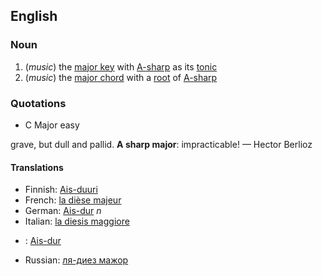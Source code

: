 ==English==
===Noun===
# (''music'') the [[major key]] with [[A-sharp]] as its [[tonic]]
# (''music'') the [[major chord]] with a [[root]] of [[A-sharp]]

===Quotations===
*C Major easy
; grave, but dull and pallid.  '''A sharp major''': impracticable! &mdash; Hector Berlioz

==== Translations ====

* Finnish: [[Ais-duuri]]
* French: [[la dièse majeur]]
* German: [[Ais-dur]] ''n''
* Italian: [[la diesis maggiore]]
* {{pl}}: [[Ais-dur]]
* Russian: [[ля-диез мажор]]